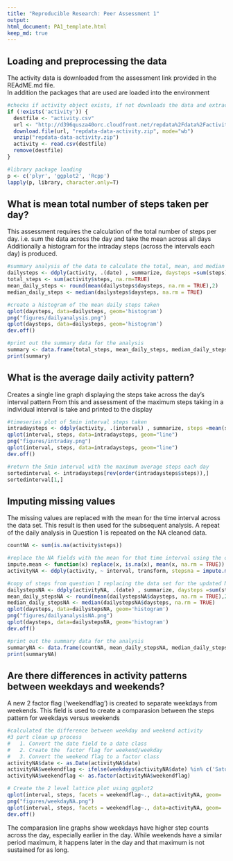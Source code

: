 ```yaml
---
title: "Reproducible Research: Peer Assessment 1"
output: 
html_document: PA1_template.html
keep_md: true
---
```



## Loading and preprocessing the data
The activity data is downloaded from the assessment link provided in the REAdME.md file.  
In addition the packages that are used are loaded into the environment

```r
#checks if activity object exists, if not downloads the data and extracts from the zip file 
if (!exists('activity')) {
  destfile <- "activity.csv"
  url <- "http://d396qusza40orc.cloudfront.net/repdata%2Fdata%2Factivity.zip"
  download.file(url, "repdata-data-activity.zip", mode="wb")
  unzip("repdata-data-activity.zip")
  activity <- read.csv(destfile)
  remove(destfile)
}

#library package loading
p <- c('plyr', 'ggplot2', 'Rcpp')
lapply(p, library, character.only=T)
```


## What is mean total number of steps taken per day?

This assessment requires the calculation of the total number of steps per day. i.e. sum the data across the day and take the mean across all days  
Additionally a histogram for the intraday steps (across the intervals each day) is produced.
```r
#summary analysis of the data to calculate the total, mean, and median daily steps
dailysteps <- ddply(activity, .(date) , summarize, daysteps =sum(steps))
total_steps <- sum(activity$steps, na.rm=TRUE)
mean_daily_steps <- round(mean(dailysteps$daysteps, na.rm = TRUE),2)
median_daily_steps <- median(dailysteps$daysteps, na.rm = TRUE)

#create a histogram of the mean daily steps taken
qplot(daysteps, data=dailysteps, geom='histogram')
png("figures/dailyanalysis.png")
qplot(daysteps, data=dailysteps, geom='histogram')
dev.off()

#print out the summary data for the analysis
summary <- data.frame(total_steps, mean_daily_steps, median_daily_steps)
print(summary)

```


## What is the average daily activity pattern?

Creates a single line graph displaying the steps take across the day's interval pattern
From this and assessment of the maximum steps taking in a individual interval is take and printed to the display
```r
#timeseries plot of 5min interval steps taken
intradaysteps <- ddply(activity, .(interval) , summarize, steps =mean(steps, na.rm = TRUE))
qplot(interval, steps, data=intradaysteps, geom="line")
png("figures/intraday.png")
qplot(interval, steps, data=intradaysteps, geom="line")
dev.off()

#return the 5min interval with the maximum average steps each day
sortedinterval <- intradaysteps[rev(order(intradaysteps$steps)),]
sortedinterval[1,]
```


## Imputing missing values
The missing values are replaced with the mean for the time interval across the data set. This result is then used for the subsequent analysis.
A repeat of the daily analysis in Question 1 is repeated on the NA cleaned data.
```r
countNA <- sum(is.na(activity$steps))

#replace the NA fields with the mean for that time interval using the optmatch package
impute.mean <- function(x) replace(x, is.na(x), mean(x, na.rm = TRUE))
activityNA <- ddply(activity, ~ interval, transform, stepsna = impute.mean(steps))

#copy of steps from question 1 replacing the data set for the updated NA cleaned data
dailystepsNA <- ddply(activityNA, .(date) , summarize, daysteps =sum(stepsna))
mean_daily_stepsNA <- round(mean(dailystepsNA$daysteps, na.rm = TRUE),2)
median_daily_stepsNA <- median(dailystepsNA$daysteps, na.rm = TRUE)
qplot(daysteps, data=dailystepsNA, geom='histogram')
png("figures/dailyanalysisNA.png")
qplot(daysteps, data=dailystepsNA, geom='histogram')
dev.off()

#print out the summary data for the analysis
summaryNA <- data.frame(countNA, mean_daily_stepsNA, median_daily_stepsNA)
print(summaryNA)
```


## Are there differences in activity patterns between weekdays and weekends?
A new 2 factor flag ('weekendflag') is created to separate weekdays from weekends. This field is used to create a comparasion between the steps pattern for weekdays versus weekends
```r
#calculated the difference between weekday and weekend activity
#3 part clean up process 
#   1. Convert the date field to a date class
#   2. Create the  factor flag for weekend/weekday
#   3. Convert the weekend flag to a factor class
activityNA$date <- as.Date(activityNA$date)
activityNA$weekendflag <- ifelse(weekdays(activityNA$date) %in% c('Saturday', 'Sunday'),'weekend', 'weekday') 
activityNA$weekendflag <- as.factor(activityNA$weekendflag)

# Create the 2 level lattice plot using ggplot2
qplot(interval, steps, facets = weekendflag~., data=activityNA, geom= 'line')
png("figures/weekdayNA.png")
qplot(interval, steps, facets = weekendflag~., data=activityNA, geom= 'line')
dev.off()
```

The comparasion line graphs show weekdays have higher step counts across the day, especially earlier in the day. While weekends have a similar period maximum, it happens later in the day and that maximum is not sustained for as long.